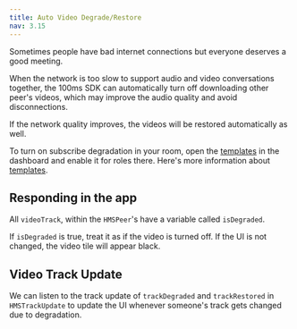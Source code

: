 ---
title: Auto Video Degrade/Restore
nav: 3.15
---

Sometimes people have bad internet connections but everyone deserves a good meeting.

When the network is too slow to support audio and video conversations together, the 100ms SDK can automatically turn off downloading other peer's videos, which may improve the audio quality and avoid disconnections.

If the network quality improves, the videos will be restored automatically as well.

To turn on subscribe degradation in your room, open the [templates](https://dashboard.100ms.live/templates) in the dashboard and enable it for roles there. Here's more information about [templates](/flutter/v2/foundation/templates-and-roles).


## Responding in the app

All `videoTrack`, within the `HMSPeer`'s have a variable called `isDegraded`.

If `isDegraded` is true, treat it as if the video is turned off. If the UI is not changed, the video tile will appear black.

## Video Track Update

We can listen to the track update of `trackDegraded` and `trackRestored` in `HMSTrackUpdate` to update the UI whenever someone's track gets changed due to degradation.
